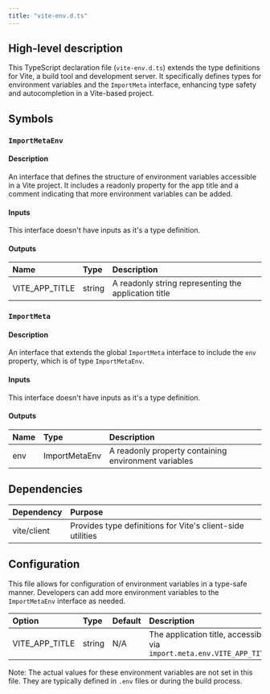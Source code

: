 ```yaml
---
title: "vite-env.d.ts"
---
```


## High-level description
This TypeScript declaration file (`vite-env.d.ts`) extends the type definitions for Vite, a build tool and development server. It specifically defines types for environment variables and the `ImportMeta` interface, enhancing type safety and autocompletion in a Vite-based project.

## Symbols

### `ImportMetaEnv`
#### Description
An interface that defines the structure of environment variables accessible in a Vite project. It includes a readonly property for the app title and a comment indicating that more environment variables can be added.

#### Inputs
This interface doesn't have inputs as it's a type definition.

#### Outputs
| Name | Type | Description |
|:-----|:-----|:------------|
| VITE_APP_TITLE | string | A readonly string representing the application title |

### `ImportMeta`
#### Description
An interface that extends the global `ImportMeta` interface to include the `env` property, which is of type `ImportMetaEnv`.

#### Inputs
This interface doesn't have inputs as it's a type definition.

#### Outputs
| Name | Type | Description |
|:-----|:-----|:------------|
| env | ImportMetaEnv | A readonly property containing environment variables |

## Dependencies
| Dependency | Purpose |
|:-----------|:--------|
| vite/client | Provides type definitions for Vite's client-side utilities |

## Configuration
This file allows for configuration of environment variables in a type-safe manner. Developers can add more environment variables to the `ImportMetaEnv` interface as needed.

| Option | Type | Default | Description |
|:-------|:-----|:--------|:------------|
| VITE_APP_TITLE | string | N/A | The application title, accessible via `import.meta.env.VITE_APP_TITLE` |

Note: The actual values for these environment variables are not set in this file. They are typically defined in `.env` files or during the build process.